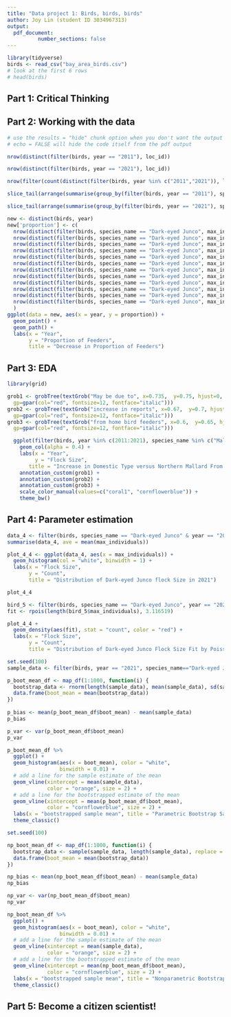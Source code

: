 ---
title: "Data project 1: Birds, birds, birds"
author: Joy Lin (student ID 3034967313)
output: 
  pdf_document:
          number_sections: false
---

```{r echo=FALSE, message=FALSE, warning=FALSE}
library(tidyverse)
birds <- read_csv("bay_area_birds.csv")
# look at the first 6 rows
# head(birds)
```

## Part 1: Critical Thinking


## Part 2: Working with the data


```{r, echo = FALSE, results = "hide"}
# use the results = "hide" chunk option when you don't want the output of the chunk to appear in the pdf
# echo = FALSE will hide the code itself from the pdf output

```


```{r, 1. How many unique feeder locations were there in the provided data in 2011?}
nrow(distinct(filter(birds, year == "2011"), loc_id))
```



```{r, 1. How many unique feeder locations were there in the provided data in 2021?}
nrow(distinct(filter(birds, year == "2021"), loc_id))
```



```{r, 1. How many feeder locations provide data in both 2011 and 2021?}
nrow(filter(count(distinct(filter(birds, year %in% c("2011","2021")), loc_id, year), loc_id), n == '2'))
```



```{r, 2. What were the five species that visited the feeders in the largest flocks in 2011?}

slice_tail(arrange(summarise(group_by(filter(birds, year == "2011"), species_name), ave = mean(max_individuals)), ave), n = 5)

```


```{r, 2. What were the five species that visited the feeders in the largest flocks in 2021?}

slice_tail(arrange(summarise(group_by(filter(birds, year == "2021"), species_name), ave = mean(max_individuals)), ave), n = 5)

```




```{r, 3. Have the proportion of feeders reporting at least one Dark-eyed Junco visit per year increased or decreased over time?}
new <- distinct(birds, year)
new['proportion'] <- c(
  nrow(distinct(filter(birds, species_name == "Dark-eyed Junco", max_individuals >= 1, year == "2010"), loc_id)) / nrow(distinct(filter(birds, year == "2010"), loc_id)), 
  nrow(distinct(filter(birds, species_name == "Dark-eyed Junco", max_individuals >= 1, year == "2011"), loc_id)) / nrow(distinct(filter(birds, year == "2011"), loc_id)), 
  nrow(distinct(filter(birds, species_name == "Dark-eyed Junco", max_individuals >= 1, year == "2012"), loc_id)) / nrow(distinct(filter(birds, year == "2012"), loc_id)), 
  nrow(distinct(filter(birds, species_name == "Dark-eyed Junco", max_individuals >= 1, year == "2013"), loc_id)) / nrow(distinct(filter(birds, year == "2013"), loc_id)), 
  nrow(distinct(filter(birds, species_name == "Dark-eyed Junco", max_individuals >= 1, year == "2014"), loc_id)) / nrow(distinct(filter(birds, year == "2014"), loc_id)), 
  nrow(distinct(filter(birds, species_name == "Dark-eyed Junco", max_individuals >= 1, year == "2015"), loc_id)) / nrow(distinct(filter(birds, year == "2015"), loc_id)), 
  nrow(distinct(filter(birds, species_name == "Dark-eyed Junco", max_individuals >= 1, year == "2016"), loc_id)) / nrow(distinct(filter(birds, year == "2016"), loc_id)), 
  nrow(distinct(filter(birds, species_name == "Dark-eyed Junco", max_individuals >= 1, year == "2017"), loc_id)) / nrow(distinct(filter(birds, year == "2017"), loc_id)), 
  nrow(distinct(filter(birds, species_name == "Dark-eyed Junco", max_individuals >= 1, year == "2018"), loc_id)) / nrow(distinct(filter(birds, year == "2018"), loc_id)), 
  nrow(distinct(filter(birds, species_name == "Dark-eyed Junco", max_individuals >= 1, year == "2019"), loc_id)) / nrow(distinct(filter(birds, year == "2019"), loc_id)), 
  nrow(distinct(filter(birds, species_name == "Dark-eyed Junco", max_individuals >= 1, year == "2020"), loc_id)) / nrow(distinct(filter(birds, year == "2020"), loc_id)), 
  nrow(distinct(filter(birds, species_name == "Dark-eyed Junco", max_individuals >= 1, year == "2021"), loc_id)) / nrow(distinct(filter(birds, year == "2021"), loc_id))
  )
ggplot(data = new, aes(x = year, y = proportion)) + 
  geom_point() + 
  geom_path() +
  labs(x = "Year",
       y = "Proportion of Feeders",
       title = "Decrease in Proportion of Feeders")
```

## Part 3: EDA 


```{r}
library(grid)

grob1 <- grobTree(textGrob("May be due to", x=0.735,  y=0.75, hjust=0,
  gp=gpar(col="red", fontsize=12, fontface="italic")))
grob2 <- grobTree(textGrob("increase in reports", x=0.67,  y=0.7, hjust=0,
  gp=gpar(col="red", fontsize=12, fontface="italic")))
grob3 <- grobTree(textGrob("from home bird feeders", x=0.6,  y=0.65, hjust=0,
  gp=gpar(col="red", fontsize=12, fontface="italic")))

  ggplot(filter(birds, year %in% c(2011:2021), species_name %in% c("Mallard (Domestic type)", "Mallard (Northern)")), aes(x = year, y = max_individuals, color = species_name)) +
    geom_col(alpha = 0.4) +
    labs(x = "Year",
         y = "Flock Size",
       title = "Increase in Domestic Type versus Northern Mallard From 2011-2021") +
    annotation_custom(grob1) +
    annotation_custom(grob2) +
    annotation_custom(grob3) +
    scale_color_manual(values=c("coral1", "cornflowerblue")) +
    theme_bw()
```


## Part 4: Parameter estimation


```{r, 3. Compute an estimate of the average flock size of Dark-eyed Juncos feeding at bird feeders in 2021 in the Bay Area based on the sample mean.}

data_4 <- filter(birds, species_name == "Dark-eyed Junco" & year == "2021")
summarise(data_4, ave = mean(max_individuals))
```



```{r, 4. Plot a histogram of the distribution of Dark-eyed Junco flock size in 2021.}

plot_4_4 <- ggplot(data_4, aes(x = max_individuals)) + 
  geom_histogram(col = "white", binwidth = 1) +
  labs(x = "Flock Size",
       y = "Count",
       title = "Distribution of Dark-eyed Junco flock Size in 2021")

plot_4_4
```

```{r, 5. plot the Poisson distribution that you fit on top of your histogram of flock size from the previous question}

bird_5 <- filter(birds, species_name == "Dark-eyed Junco", year == "2021")
fit <- rpois(length(bird_5$max_individuals), 3.116519)

plot_4_4 +
  geom_density(aes(fit), stat = "count", color = "red") + 
  labs(x = "Flock Size",
       y = "Count",
       title = "Distribution of Dark-eyed Junco Flock Size Fit by Poisson Distribution in 2021")

```


```{r, 6. Use your estimated Poisson distribution to generate 1,000 parametric bootstrap sampled versions of your average flock size estimate and plot a histogram of your bootstrapped estimates.}

set.seed(100)
sample_data <- filter(birds, year == "2021", species_name=="Dark-eyed Junco")$max_individuals

p_boot_mean_df <- map_df(1:1000, function(i) {
  bootstrap_data <- rnorm(length(sample_data), mean(sample_data), sd(sample_data))
  data.frame(boot_mean = mean(bootstrap_data))
})
 
p_bias <- mean(p_boot_mean_df$boot_mean) - mean(sample_data)
p_bias

p_var <- var(p_boot_mean_df$boot_mean)
p_var

p_boot_mean_df %>%
  ggplot() +
  geom_histogram(aes(x = boot_mean), color = "white",
                 binwidth = 0.01) +
  # add a line for the sample estimate of the mean
  geom_vline(xintercept = mean(sample_data), 
             color = "orange", size = 2) +
  # add a line for the bootstrapped estimate of the mean
  geom_vline(xintercept = mean(p_boot_mean_df$boot_mean), 
             color = "cornflowerblue", size = 2) +
  labs(x = "bootstrapped sample mean", title = "Parametric Bootstrap Sampled Estimate") +
  theme_classic()

```




```{r, 7. Generate 1,000 non-parametric bootstrapped versions of your estimate and plot a histogram of the distribution of your bootstrapped estimates.}
set.seed(100)

np_boot_mean_df <- map_df(1:1000, function(i) {
  bootstrap_data <- sample(sample_data, length(sample_data), replace = TRUE)
  data.frame(boot_mean = mean(bootstrap_data))
})

np_bias <- mean(np_boot_mean_df$boot_mean) - mean(sample_data)
np_bias

np_var <- var(np_boot_mean_df$boot_mean)
np_var

np_boot_mean_df %>%
  ggplot() +
  geom_histogram(aes(x = boot_mean), color = "white",
                 binwidth = 0.01) +
  # add a line for the sample estimate of the mean
  geom_vline(xintercept = mean(sample_data), 
             color = "orange", size = 2) +
  # add a line for the bootstrapped estimate of the mean
  geom_vline(xintercept = mean(np_boot_mean_df$boot_mean), 
             color = "cornflowerblue", size = 2) +
  labs(x = "bootstrapped sample mean", title = "Nonparametric Bootstrap Sampled Estimate") +
  theme_classic()

```



## Part 5: Become a citizen scientist!

